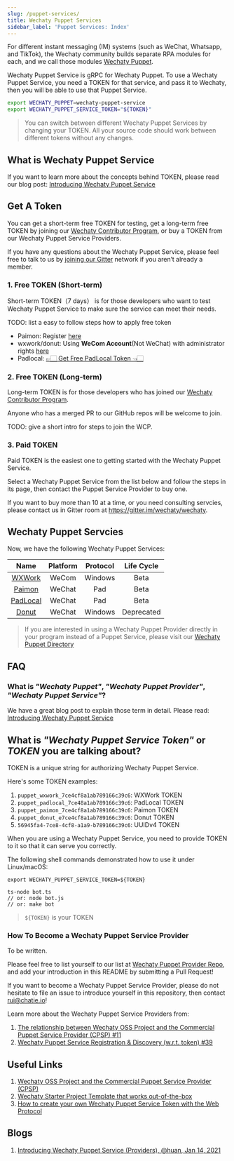 ```yaml
---
slug: /puppet-services/
title: Wechaty Puppet Services
sidebar_label: 'Puppet Services: Index'
---
```



<Badges />

For different instant messaging (IM) systems (such as WeChat, Whatsapp, and TikTok), the Wechaty community builds separate RPA modules for each, and we call those modules [Wechaty Puppet](https://github.com/wechaty/wechaty-puppet).

Wechaty Puppet Service is gRPC for Wechaty Puppet. To use a Wechaty Puppet Service, you need a TOKEN for that service, and pass it to Wechaty, then you will be able to use that Puppet Service.

```sh
export WECHATY_PUPPET=wechaty-puppet-service
export WECHATY_PUPPET_SERVICE_TOKEN="${TOKEN}"
```

> You can switch between different Wechaty Puppet Services by changing your TOKEN. All your source code should work between different tokens without any changes.

## What is Wechaty Puppet Service

If you want to learn more about the concepts behind TOKEN, please read our blog post: [Introducing Wechaty Puppet Service](https://wechaty.js.org/2021/01/14/wechaty-puppet-service/)

## Get A Token

You can get a short-term free TOKEN for testing, get a long-term free TOKEN by joining our [Wechaty Contributor Program](contributing/contributor-program.md), or buy a TOKEN from our Wechaty Puppet Service Providers.

If you have any questions about the Wechaty Puppet Service, please feel free to talk to us by [joining our Gitter](https://gitter.im/wechaty/wechaty) network if you aren’t already a member.

### 1. Free TOKEN (Short-term)

Short-term TOKEN（7 days） is for those developers who want to test Wechaty Puppet Service to make sure the service can meet their needs.

TODO: list a easy to follow steps how to apply free token

- Paimon: Register [here](http://175.27.139.176/)
- wxwork/donut: Using **WeCom Account**(Not WeChat) with administrator rights [here](https://qiwei.juzibot.com/user/login?isWechaty=true)
- Padlocal: [👉🏻 Get Free PadLocal Token 👈🏻](http://pad-local.com/)

### 2. Free TOKEN (Long-term)

Long-term TOKEN is for those developers who has joined our [Wechaty Contributor Program](contributing/contributor-program.md).

Anyone who has a merged PR to our GitHub repos will be welcome to join.

TODO: give a short intro for steps to join the WCP.

### 3. Paid TOKEN

Paid TOKEN is the easiest one to getting started with the Wechaty Puppet Service.

Select a Wechaty Puppet Service from the list below and follow the steps in its page, then contact the Puppet Service Provider to buy one.

If you want to buy more than 10 at a time, or you need consulting servcies, please contact us in Gitter room at <https://gitter.im/wechaty/wechaty>.

## Wechaty Puppet Servcies

Now, we have the following Wechaty Puppet Services:

| Name | Platform | Protocol | Life Cycle |
| :---: | :---: | :---: | :---: |
| [WXWork](wxwork.md) | WeCom | Windows | Beta |
| [Paimon](paimon.md)| WeChat | Pad | Beta |
| [PadLocal](padlocal.md) | WeChat | Pad | Beta |
| [Donut](donut.md) | WeChat | Windows | Deprecated |

> If you are interested in using a Wechaty Puppet Provider directly in your program instead of a Puppet Service, please visit our [Wechaty Puppet Directory](https://github.com/wechaty/wechaty-puppet/wiki/Directory)

## FAQ

### What is _"Wechaty Puppet"_, _"Wechaty Puppet Provider"_, _"Wechaty Puppet Service"_?

We have a great blog post to explain those term in detail. Please read: [Introducing Wechaty Puppet Service](https://wechaty.js.org/2021/01/14/wechaty-puppet-service/)

## What is _"Wechaty Puppet Service Token"_ or _TOKEN_ you are talking about?

TOKEN is a unique string for authorizing Wechaty Puppet Service.

Here's some TOKEN examples:

1. `puppet_wxwork_7ce4cf8a1ab789166c39c6`: WXWork TOKEN
1. `puppet_padlocal_7ce48a1ab789166c39c6`: PadLocal TOKEN
1. `puppet_paimon_7ce4cf8a1ab789166c39c6`: Paimon TOKEN
1. `puppet_donut_e7ce4cf8a1ab789166c39c6`: Donut TOKEN
1. `56945fa4-7ce8-4cf8-a1a9-b789166c39c6`: UUIDv4 TOKEN

When you are using a Wechaty Puppet Service, you need to provide TOKEN to it so that it can serve you correctly.

The following shell commands demonstrated how to use it under Linux/macOS:

```shell
export WECHATY_PUPPET_SERVICE_TOKEN=${TOKEN}

ts-node bot.ts
// or: node bot.js
// or: make bot
```

> `${TOKEN}` is your TOKEN

### How To Become a Wechaty Puppet Service Provider

To be written.

Please feel free to list yourself to our list at [Wechaty Puppet Provider Repo](https://github.com/wechaty/puppet-services/), and add your introduction in this README by submitting a Pull Request!

If you want to become a Wechaty Puppet Service Provider, please do not hesitate to file an issue to introduce yourself in this repository, then contact rui@chatie.io!

Learn more about the Wechaty Puppet Service Providers from:

1. [The relationship between Wechaty OSS Project and the Commercial Puppet Service Provider (CPSP) #11](https://github.com/wechaty/PMC/issues/11)
1. [Wechaty Puppet Service Registration & Discovery (w.r.t. token) #39](https://github.com/wechaty/puppet-services/issues/39)

## Useful Links

1. [Wechaty OSS Project and the Commercial Puppet Service Provider (CPSP)](https://github.com/wechaty/PMC/issues/11)
1. [Wechaty Starter Project Template that works out-of-the-box](https://github.com/wechaty/wechaty-getting-started)
1. [How to create your own Wechaty Puppet Service Token with the Web Protocol](https://github.com/wechaty/wechaty/issues/1986)

## Blogs

1. [Introducing Wechaty Puppet Service (Providers), @huan, Jan 14, 2021](https://wechaty.js.org/2021/01/14/wechaty-puppet-service/)
